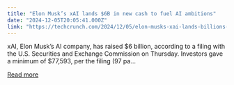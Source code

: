 ```yaml
---
title: "Elon Musk’s xAI lands $6B in new cash to fuel AI ambitions"
date: "2024-12-05T20:05:41.000Z"
link: "https://techcrunch.com/2024/12/05/elon-musks-xai-lands-billions-in-new-cash-to-fuel-ai-ambitions/"
---
```


xAI, Elon Musk&#8217;s AI company, has raised $6 billion, according to a filing with the U.S. Securities and Exchange Commission on Thursday. Investors gave a minimum of $77,593, per the filing (97 pa...

[Read more](https://techcrunch.com/2024/12/05/elon-musks-xai-lands-billions-in-new-cash-to-fuel-ai-ambitions/)
